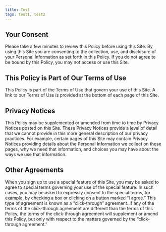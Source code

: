 ```yaml
---
title: Test
tags: test1, test2
---
```


## Your Consent

Please take a few minutes to review this Policy before using this Site. By using this Site you are consenting to the collection, use, and disclosure of your Personal Information as set forth in this Policy. If you do not agree to be bound by this Policy, you may not access or use this Site.

## This Policy is Part of Our Terms of Use

This Policy is part of the Terms of Use that govern your use of this Site. A link to our Terms of Use is provided at the bottom of each page of this Site.

## Privacy Notices

This Policy may be supplemented or amended from time to time by Privacy Notices posted on this Site. These Privacy Notices provide a level of detail that we cannot provide in this more general description of our privacy practices. For example, certain pages of this Site may contain Privacy Notices providing details about the Personal Information we collect on those pages, why we need that information, and choices you may have about the ways we use that information.

## Other Agreements

When you sign up to use a special feature of this Site, you may be asked to agree to special terms governing your use of the special feature. In such cases, you may be asked to expressly consent to the special terms, for example, by checking a box or clicking on a button marked “I agree.” This type of agreement is known as a “click-through” agreement. If any of the terms of the click-through agreement are different than the terms of this Policy, the terms of the click-through agreement will supplement or amend this Policy, but only with respect to the matters governed by the “click-through agreement.”
